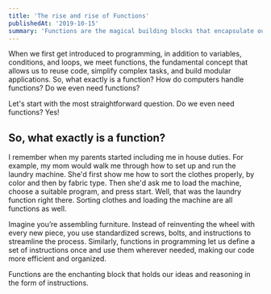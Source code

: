 ```yaml
---
title: 'The rise and rise of Functions'
publishedAt: '2019-10-15'
summary: 'Functions are the magical building blocks that encapsulate our ideas and logic, transforming them into clean, manageable, and reusable segments of code.'
---
```


When we first get introduced to programming, in addition to variables, conditions, and loops, we meet functions, the fundamental concept that allows us to reuse code, simplify complex tasks, and build modular applications. So, what exactly is a function? How do computers handle functions? Do we even need functions?

Let's start with the most straightforward question. Do we even need functions? Yes!

## So, what exactly is a function?

I remember when my parents started including me in house duties. For example, my mom would walk me through how to set up and run the laundry machine. She'd first show me how to sort the clothes properly, by color and then by fabric type. Then she'd ask me to load the machine, choose a suitable program, and press start. Well, that was the laundry function right there. Sorting clothes and loading the machine are all functions as well.

Imagine you’re assembling furniture. Instead of reinventing the wheel with every new piece, you use standardized screws, bolts, and instructions to streamline the process. Similarly, functions in programming let us define a set of instructions once and use them wherever needed, making our code more efficient and organized.

Functions are the enchanting block that holds our ideas and reasoning in the form of instructions.
